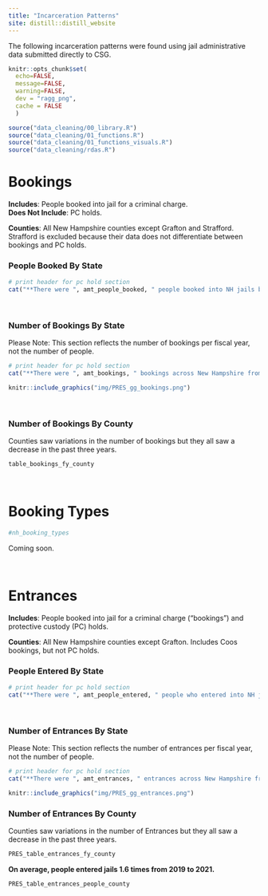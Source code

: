 ```yaml
---
title: "Incarceration Patterns"
site: distill::distill_website
---
```


The following incarceration patterns were found using jail administrative data submitted directly to CSG.   

```r
knitr::opts_chunk$set(
  echo=FALSE, 
  message=FALSE, 
  warning=FALSE,
  dev = "ragg_png",
  cache = FALSE
  )

source("data_cleaning/00_library.R")
source("data_cleaning/01_functions.R")
source("data_cleaning/01_functions_visuals.R")
source("data_cleaning/rdas.R")
```

# Bookings

**Includes**: People booked into jail for a criminal charge.    
**Does Not Include**: PC holds.    

**Counties**: All New Hampshire counties except Grafton and Strafford. Strafford is excluded because their data does not differentiate between bookings and PC holds.   

### People Booked By State

```r
# print header for pc hold section
cat("**There were ", amt_people_booked, " people booked into NH jails between FY2019 to FY2021.**\n\n", sep = "")
```

<br>

### Number of Bookings By State

Please Note: This section reflects the number of bookings per fiscal year, not the number of people.    

```r
# print header for pc hold section
cat("**There were ", amt_bookings, " bookings across New Hampshire from FY2019 to FY2021.**\n\n", sep = "")
```

```r
knitr::include_graphics("img/PRES_gg_bookings.png")
```

<br>

### Number of Bookings By County

Counties saw variations in the number of bookings but they all saw a decrease in the past three years.

```r
table_bookings_fy_county
```

<br>

# Booking Types

```r
#nh_booking_types
```

Coming soon. 

<br>

# Entrances

**Includes**: People booked into jail for a criminal charge ("bookings") and protective custody (PC) holds.  

**Counties**: All New Hampshire counties except Grafton. Includes Coos bookings, but not PC holds.   

### People Entered By State

```r
# print header for pc hold section
cat("**There were ", amt_people_entered, " people who entered into NH jails between FY2019 to FY2021.**\n\n", sep = "")
```

<br>

### Number of Entrances By State

Please Note: This section reflects the number of entrances per fiscal year, not the number of people.    

```r
# print header for pc hold section
cat("**There were ", amt_entrances, " entrances across New Hampshire from FY2019 to FY2021 and an overall decrease of 38.1% since FY2019.**\n\n", sep = "")
```

```r
knitr::include_graphics("img/PRES_gg_entrances.png")
```

### Number of Entrances By County

Counties saw variations in the number of Entrances but they all saw a decrease in the past three years.

```r
PRES_table_entrances_fy_county
```

**On average, people entered jails 1.6 times from 2019 to 2021.**

```r
PRES_table_entrances_people_county
```

<br>
<br>
